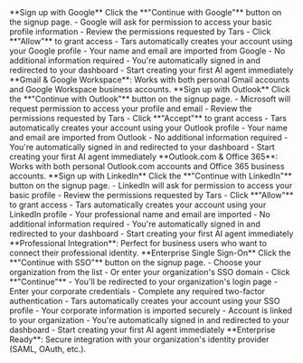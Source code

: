 <Tabs>
<Tab title="Google" icon="chrome">
**Sign up with Google**

<Steps>
<Step title="Click Google signup">
  Click the **"Continue with Google"** button on the signup page.
</Step>

<Step title="Grant permissions">
  - Google will ask for permission to access your basic profile information -
  Review the permissions requested by Tars - Click **"Allow"** to grant access
</Step>

<Step title="Account creation">
  - Tars automatically creates your account using your Google profile - Your
  name and email are imported from Google - No additional information required
</Step>

<Step title="Access dashboard">
  - You're automatically signed in and redirected to your dashboard
  - Start creating your first AI agent immediately
</Step>
</Steps>

<Note>
**Gmail & Google Workspace**: Works with both personal Gmail accounts and Google Workspace business accounts.
</Note>
</Tab>

<Tab title="Outlook" icon="envelope">
**Sign up with Outlook**

<Steps>
<Step title="Click Outlook signup">
  Click the **"Continue with Outlook"** button on the signup page.
</Step>

<Step title="Grant permissions">
  - Microsoft will request permission to access your profile and email - Review
  the permissions requested by Tars - Click **"Accept"** to grant access
</Step>

<Step title="Account creation">
  - Tars automatically creates your account using your Outlook profile - Your
  name and email are imported from Outlook - No additional information required
</Step>

<Step title="Access dashboard">
  - You're automatically signed in and redirected to your dashboard
  - Start creating your first AI agent immediately
</Step>
</Steps>

<Note>
**Outlook.com & Office 365**: Works with both personal Outlook.com accounts and Office 365 business accounts.
</Note>
</Tab>

<Tab title="LinkedIn" icon="linkedin">
**Sign up with LinkedIn**

<Steps>
<Step title="Click LinkedIn signup">
  Click the **"Continue with LinkedIn"** button on the signup page.
</Step>

<Step title="Grant permissions">
  - LinkedIn will ask for permission to access your basic profile - Review the
  permissions requested by Tars - Click **"Allow"** to grant access
</Step>

<Step title="Account creation">
  - Tars automatically creates your account using your LinkedIn profile - Your
  professional name and email are imported - No additional information required
</Step>

<Step title="Access dashboard">
  - You're automatically signed in and redirected to your dashboard
  - Start creating your first AI agent immediately
</Step>
</Steps>

<Note>
**Professional Integration**: Perfect for business users who want to connect their professional identity.
</Note>
</Tab>

<Tab title="SSO" icon="shield-check">
**Enterprise Single Sign-On**

<Steps>
<Step title="Click SSO signup">
  Click the **"Continue with SSO"** button on the signup page.
</Step>

<Step title="Select your organization">
  - Choose your organization from the list - Or enter your organization's SSO
  domain - Click **"Continue"**
</Step>

<Step title="Authenticate with your organization">
  - You'll be redirected to your organization's login page - Enter your
  corporate credentials - Complete any required two-factor authentication
</Step>

<Step title="Account creation">
  - Tars automatically creates your account using your SSO profile - Your
  corporate information is imported securely - Account is linked to your
  organization
</Step>

<Step title="Access dashboard">
  - You're automatically signed in and redirected to your dashboard
  - Start creating your first AI agent immediately
</Step>
</Steps>

<Note>
**Enterprise Ready**: Secure integration with your organization's identity provider (SAML, OAuth, etc.).
</Note>
</Tab>
</Tabs>
